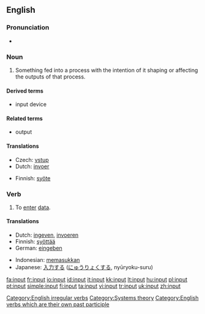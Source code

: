 {{wikipedia}}
==English==

===Pronunciation===
* {{IPA|/'ɪnpʊt/}}

===Noun===
{{en-noun}}

# Something fed into a process with the intention of it shaping or affecting the outputs of that process.

====Derived terms====
* input device

====Related terms====
* output

====Translations====
{{trans-top|something fed into a process}}
* Czech: [[vstup]] {{m}}
* Dutch: [[invoer]]
{{trans-mid}}
* Finnish: [[syöte]]
{{trans-bottom}}

===Verb===
{{en-verb|inputs|inputting|'''input''' or '''[[inputted]]'''}}

# To [[enter]] [[data]].

====Translations====
{{trans-top|to enter data}}
* Dutch: [[ingeven]], [[invoeren]]
* Finnish: [[syöttää]]
* German: [[eingeben]]
{{trans-mid}}
* Indonesian: [[masuk|memasukkan]]
* Japanese: [[入力]]する ([[にゅうりょく]]する, nyūryoku-suru)
{{trans-bottom}}

[[Category:English irregular verbs]]
[[Category:Systems theory]]
[[Category:English verbs which are their own past participle]]

[[fa:input]]
[[fr:input]]
[[io:input]]
[[id:input]]
[[it:input]]
[[kk:input]]
[[lt:input]]
[[hu:input]]
[[pl:input]]
[[pt:input]]
[[simple:input]]
[[fi:input]]
[[ta:input]]
[[vi:input]]
[[tr:input]]
[[uk:input]]
[[zh:input]]